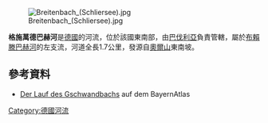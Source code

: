 {{Coord|47.72234|N|11.83141|E|display=title}}
[[Image:Breitenbach_(Schliersee).jpg|right]]

'''格施萬德巴赫河'''是[[德國|德國]]的河流，位於該國東南部，由[[巴伐利亞|巴伐利亞]]負責管轄，屬於[[布賴滕巴赫河_(施利爾湖)|布賴滕巴赫河]]的左支流，河道全長1.7公里，發源自[[奧爾山|奧爾山]]東南坡。

==參考資料==
* [https://geoportal.bayern.de/bayernatlas/index.html?X=5287312.14&Y=4487413.41&zoom=11&lang=de&topic=ba&bgLayer=tk&catalogNodes=122 Der Lauf des Gschwandbachs] {{Wayback|url=https://geoportal.bayern.de/bayernatlas/index.html?X=5287312.14&Y=4487413.41&zoom=11&lang=de&topic=ba&bgLayer=tk&catalogNodes=122 |date=20170305113744 }} auf dem BayernAtlas

{{Germany-geo-stub}}
[[Category:德國河流|Category:德國河流]]